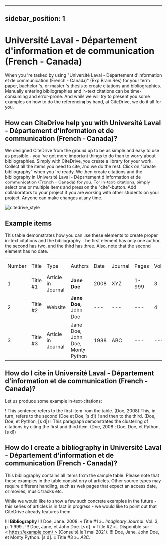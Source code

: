 
---
sidebar_position: 1
---

# Université Laval - Département d'information et de communication (French - Canada)

When you 're tasked by using "Université Laval - Département d'information et de communication (French - Canada)" (Exp Brain Res) for your term paper, bachelor 's, or master 's thesis to create citations and bibliographies.
Manually entering bibliographies and in-text citations can be time-consuming and error-prone. And while we will try to present you some examples on how to do the referencing by hand, at CiteDrive, we do it all for you.

<!---
## About  Université Laval - Département d'information et de communication (French - Canada)

* Title: Université Laval - Département d'information et de communication (French - Canada)
* Short Title (Id): Exp Brain Res)
* Authors: Université Laval - Département d'information et de communication (French - Canada)
* Download: Université Laval - Département d'information et de communication (French - Canada)
 --->

## How can CiteDrive help you with Université Laval - Département d'information et de communication (French - Canada)?

We designed CiteDrive from the ground up to be as simple and easy to use as possible - you 've got more important things to do than to worry about bibliographies. Simply with CiteDrive, you create a library for your work. Collect all the items you need to cite, and we do the rest. Click on "create bibliography" when you 're ready. We then create citations and the bibliography in Université Laval - Département d'information et de communication (French - Canada) for you. For in-text-citations, simply select one or multiple items and press on the "cite"-button. Add collaborators to your project if you are working with other students on your project. Anyone can make changes at any time.


![citedrive_style](images/universite-laval--departement-dinformation-et-de-communication-french--canada.svg "Choose Université Laval - Département d'information et de communication (French - Canada) in the CiteDrive App")


## Example items

This table demonstrates how you can use these elements to create proper in-text citations and the bibliography. The first element has only one author, the second has two, and the third has three. Also, note that the second element has no date.


<table>
  <tr>
   <td>Number
   </td>
   <td>Title
   </td>
   <td>Type
   </td>
   <td>Authors
   </td>
   <td>Date
   </td>
   <td>Journal
   </td>
   <td>Pages
   </td>
   <td>Volume
   </td>
   <td>Issue
   </td>
   <td>Access Date
   </td>
  </tr>
  <tr>
   <td>1
   </td>
   <td>Title #1
   </td>
   <td>Article in Journal
   </td>
   <td><strong>Jane Doe</strong>
   </td>
   <td>2008
   </td>
   <td>XYZ
   </td>
   <td>1-999
   </td>
   <td>3
   </td>
   <td>2
   </td>
   <td>--
   </td>
  </tr>
  <tr>
   <td>
2
   </td>
   <td>Title #2
   </td>
   <td>Website
   </td>
   <td><strong>Jane Doe, </strong>John Doe
   </td>
   <td>---
   </td>
   <td>---
   </td>
   <td>---
   </td>
   <td>4
   </td>
   <td>---
   </td>
   <td>2020-05-01
   </td>
  </tr>
  <tr>
   <td>3
   </td>
   <td>Title #3
   </td>
   <td>Article in Journal
   </td>
   <td>Jane Doe, John Doe, Monty Python
   </td>
   <td>1988
   </td>
   <td>ABC
   </td>
   <td>---
   </td>
   <td>---
   </td>
   <td>16
   </td>
   <td>---
   </td>
  </tr>
</table>



## How do I cite in  Université Laval - Département d'information et de communication (French - Canada)?

Let us produce some example in-text-citations:

! This sentence refers to the first item from the table.  (Doe, 2008) This, in turn, refers to the second  (Doe et Doe, [s d])
! and then to the third.   (Doe, Doe, et Python, [s d])
! This paragraph demonstrates the clustering of citations by citing the first and third item.  (Doe, 2008 ; Doe, Doe, et Python, [s d])



## How do I create a bibliography in Université Laval - Département d'information et de communication (French - Canada)?

This bibliography contains all items from the sample table. Please note that these examples in the table consist only of articles. Other source types may require different handling, such as web pages that expect an access date, or movies, music tracks etc.

While we would like to show a few such concrete examples in the future - this series of articles is in fact in progress - we would like to point out that CiteDrive already features them.


!!! **Bibliography**
!!! Doe, Jane. 2008. « Title #1 ».. <i>Imaginary Journal</i>.  Vol. 3, p. 1‑999.. 
!!! Doe, Jane, et John  Doe. [s d]. « Title #2 »..  Disponible sur : < https://example.com/ > (Consulté le 1 mai 2021). 
!!! Doe, Jane, John Doe, et Monty Python. [s d]. « Title #3 ».. <i>ABC</i>. 


```
        